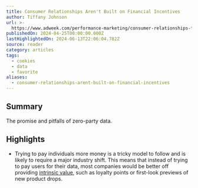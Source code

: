 ```yaml
---
title: Consumer Relationships Aren't Built on Financial Incentives
author: Tiffany Johnson
url: >-
  https://www.adweek.com/performance-marketing/consumer-relationships-financial-incentives-zero-party-data/
publishedOn: 2024-04-25T00:00:00.000Z
lastHighlightedOn: 2024-06-13T22:06:04.782Z
source: reader
category: articles
tags:
  - cookies
  - data
  - favorite
aliases:
  - consumer-relationships-arent-built-on-financial-incentives
---
```

## Summary

The promise and pitfalls of zero-party data.

## Highlights
- Trying to pay individuals more money is a tricky model to follow and is likely to require a major industry shift. This means that instead of trying to pay users for their data, most companies would be better off providing [intrinsic value](https://www.adweek.com/brand-marketing/empowered-customers-are-driving-a-new-era-of-brand-meritocracy/), such as loyalty points or first-look previews of new product drops.

